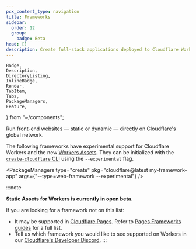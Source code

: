 ```yaml
---
pcx_content_type: navigation
title: Frameworks
sidebar:
  order: 12
  group:
    badge: Beta
head: []
description: Create full-stack applications deployed to Cloudflare Workers.
---
```


	Badge,
	Description,
	DirectoryListing,
	InlineBadge,
	Render,
	TabItem,
	Tabs,
	PackageManagers,
	Feature,
} from "~/components";

<Description>
	Run front-end websites — static or dynamic — directly on Cloudflare's global
	network.
</Description>

The following frameworks have experimental support for Cloudflare Workers and the new [<InlineBadge preset="beta" /> Workers Assets](/workers/static-assets/). They can be initialized with the [`create-cloudflare` CLI](/workers/get-started/guide/) using the `--experimental` flag.

<PackageManagers
	type="create"
	pkg="cloudflare@latest my-framework-app"
	args={"--type=web-framework --experimental"}
/>

<DirectoryListing folder="workers/frameworks/framework-guides" />

:::note

**Static Assets for Workers is currently in open beta.**

If you are looking for a framework not on this list:

- It may be supported in [Cloudflare Pages](/pages/). Refer to [Pages Frameworks guides](/pages/framework-guides/) for a full list.
- Tell us which framework you would like to see supported on Workers in our [Cloudflare's Developer Discord](https://discord.gg/dqgZUwcD).
  :::
